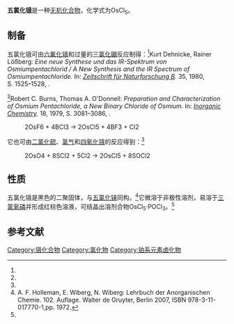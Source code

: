 {{Chembox
| Name = 
| NameEn = 
| ImageFile = ReCl5structure.png
|  ImageSize = 
|  ImageAlt = 
| IUPACName = 
| IUPACNameZh = 
| OtherNames = 
| Section1 = {{Chembox Identifiers
|   CASNo = 59201-46-6
|   CASNo_Comment = 单体
|   CASNo_Ref  =  {{cascite|correct|CAS}}
|   CASNo2 = 71328-74-0
|   CASNo2_Ref = {{cascite|correct|CAS}}
|   CASNo2_Comment = 二聚体
|   PubChem = 
|   SMILES = Cl[Os]1(Cl)(Cl)(Cl)Cl[Os](Cl1)(Cl)(Cl)(Cl)Cl }}
| Section2 = {{Chembox Properties
|   Formula = OsCl<sub>5</sub>
|   MolarMass = 367.49
|   Appearance = 黑色固体
|   Density = 
|   MeltingPt = {{convert|160|C|K}}（分解）
|   BoilingPt = 
|   Solubility =  }}
| Section3 = {{Chembox Hazards
|   MainHazards = 
|   FlashPt = 
|   Autoignition =  }}
}}

'''五氯化锇'''是一种[[无机化合物|无机化合物]]，化学式为OsCl<sub>5</sub>。

==制备==
五氯化锇可由[[六氟化锇|六氟化锇]]和过量的[[三氯化硼|三氯化硼]]反应制得：<ref name="DOI10.1515/znb-1980-1207">Kurt Dehnicke, Rainer Lößberg: ''Eine neue Synthese und das IR-Spektrum von Osmiumpentachlorid / A New Synthesis and the IR Spectrum of Osmiumpentachloride.'' In: ''[[Zeitschrift_für_Naturforschung_B|Zeitschrift für Naturforschung B]].'' 35, 1980, S. 1525–1528, {{DOI|10.1515/znb-1980-1207}}.</ref><ref name="DOI10.1021/ic50201a027">Robert C. Burns, Thomas A. O'Donnell: ''Preparation and Characterization of Osmium Pentachloride, a New Binary Chloride of Osmium.'' In: ''[[Inorganic_Chemistry|Inorganic Chemistry]].'' 18, 1979, S. 3081–3086, {{DOI|10.1021/ic50201a027}}.</ref>
:<chem>2OsF6 + 4BCl3 -> 2OsCl5 + 4BF3 + Cl2</chem>
它也可由[[二氯化硫|二氯化硫]]、[[氯气|氯气]]和[[四氧化锇|四氧化锇]]的反应得到：<ref name="DOI10.1515/znb-1980-1207" />
:<chem>2OsO4 + 8SCl2 + 5Cl2 -> 2OsCl5 + 8SOCl2</chem>

==性质==
五氯化锇是黑色的二聚固体，与[[五氯化铼|五氯化铼]]同构。<ref>A. F. Holleman, E. Wiberg, N. Wiberg: Lehrbuch der Anorganischen Chemie. 102. Auflage. Walter de Gruyter, Berlin 2007, ISBN 978-3-11-017770-1,pp. 1972.</ref>它微溶于非极性溶剂，易溶于[[三氯氧磷|三氯氧磷]]并形成红棕色溶液，可结晶出溶剂合物OsCl<sub>5</sub>·POCl<sub>3</sub>。<ref name="DOI10.1515/znb-1980-1207" />
==参考文献==
{{reflist}}

{{锇化合物}}
{{氯化物}}

[[Category:锇化合物|Category:锇化合物]]
[[Category:氯化物|Category:氯化物]]
[[Category:铂系元素卤化物|Category:铂系元素卤化物]]